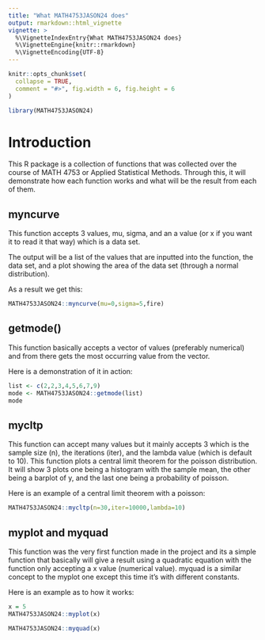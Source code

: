 ```yaml
---
title: "What MATH4753JASON24 does"
output: rmarkdown::html_vignette
vignette: >
  %\VignetteIndexEntry{What MATH4753JASON24 does}
  %\VignetteEngine{knitr::rmarkdown}
  %\VignetteEncoding{UTF-8}
---
```


```r
knitr::opts_chunk$set(
  collapse = TRUE,
  comment = "#>", fig.width = 6, fig.height = 6
)
```

```r
library(MATH4753JASON24)
```

# Introduction 

This R package is a collection of functions that was collected over the course of MATH 4753 or Applied Statistical Methods. Through this, it will demonstrate how each function works and what will be the result from each of them. 

## myncurve

This function accepts 3 values, mu, sigma, and an a value (or x if you want it to read it that way) which is a data set.

The output will be a list of the values that are inputted into the function, the data set, and a plot showing the area of the data set (through a normal distribution). 

As a result we get this:

```r
MATH4753JASON24::myncurve(mu=0,sigma=5,fire)
```

## getmode()

This function basically accepts a vector of values (preferably numerical) and from there gets the most occurring value from the vector. 

Here is a demonstration of it in action:

```r
list <- c(2,2,3,4,5,6,7,9)
mode <- MATH4753JASON24::getmode(list)
mode
```

## mycltp

This function can accept many values but it mainly accepts 3 which is the sample size (n), the iterations (iter), and the lambda value (which is default to 10). This function plots a central limit theorem for the poisson distribution. It will show 3 plots one being a histogram with the sample mean, the other being a barplot of y, and the last one being a probability of poisson. 

Here is an example of a central limit theorem with a poisson:

```r
MATH4753JASON24::mycltp(n=30,iter=10000,lambda=10)
```


## myplot and myquad

This function was the very first function made in the project and its a simple function that basically will give a result using a quadratic equation with the function only accepting a x value (numerical value). myquad is a similar concept to the myplot one except this time it's with different constants.  

Here is an example as to how it works:

```r
x = 5
MATH4753JASON24::myplot(x)

MATH4753JASON24::myquad(x)
```


## 


